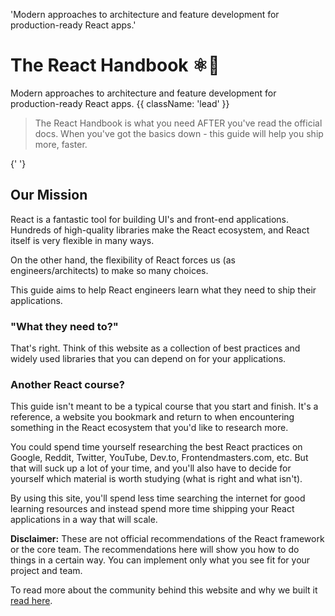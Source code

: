 
  'Modern approaches to architecture and feature development for production-ready React apps.'

# The React Handbook **⚛🤌**

Modern approaches to architecture and feature development for production-ready React apps. {{ className: 'lead' }}

> The React Handbook is what you need AFTER you've read the official docs. When you've got the basics down - this guide will help you ship more, faster.

<QuickNavigation />{' '}

## Our Mission

React is a fantastic tool for building UI's and front-end applications. Hundreds of high-quality libraries make the React ecosystem, and React itself is very flexible in many ways.

On the other hand, the flexibility of React forces us (as engineers/architects) to make so many choices.

This guide aims to help React engineers learn what they need to ship their applications.

### "What they need to?"

That's right. Think of this website as a collection of best practices and widely used libraries that you can depend on for your applications.

### Another React course?

This guide isn't meant to be a typical course that you start and finish. It's a reference, a website you bookmark and return to when encountering something in the React ecosystem that you'd like to research more.

You could spend time yourself researching the best React practices on Google, Reddit, Twitter, YouTube, Dev.to, Frontendmasters.com, etc. But that will suck up a lot of your time, and you'll also have to decide for yourself which material is worth studying (what is right and what isn't).

By using this site, you'll spend less time searching the internet for good learning resources and instead spend more time shipping your React applications in a way that will scale.

**Disclaimer:** These are not official recommendations of the React framework or the core team. The recommendations here will show you how to do things in a certain way. You can implement only what you see fit for your project and team.

To read more about the community behind this website and why we built it [read here](/about).
